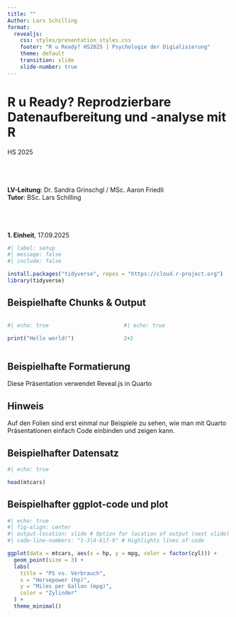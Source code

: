 ```yaml
---
title: ""
Author: Lars Schilling
format:
  revealjs:
    css: styles/presentation_styles.css
    footer: "R u Ready? HS2025 | Psychologie der Digialisierung"
    theme: default
    transition: slide
    slide-number: true
---
```


# R u Ready? Reprodzierbare Datenaufbereitung und -analyse mit R

HS 2025<br><br><br><br><br> **LV-Leitung**: Dr. Sandra Grinschgl / MSc. Aaron Friedli<br> **Tutor**: BSc. Lars Schilling<br><br><br><br><br> **1. Einheit**, 17.09.2025

```r
#| label: setup
#| message: false
#| include: false

install.packages("tidyverse", repos = "https://cloud.r-project.org")
library(tidyverse)
```

## Beispielhafte Chunks & Output

::::: {.columns gap="2em"}
::: {.column width="50%"}
```r
#| echo: true

print("Hello world!")
```
:::

::: {.column width="50%"}
```r
#| echo: true

2+2
```
:::
:::::

## Beispielhafte Formatierung

Diese Präsentation verwendet Reveal.js in Quarto

::: callout-warning
## Hinweis

Auf den Folien sind erst einmal nur Beispiele zu sehen, wie man mit Quarto Präsentationen einfach Code einbinden und zeigen kann.
:::

## Beispielhafter Datensatz

```r
#| echo: true

head(mtcars)
```

## Beispielhafter ggplot-code und plot

```r
#| echo: true
#| fig-align: center
#| output-location: slide # Option for location of output (next slide)
#| code-line-numbers: "1-3|4-6|7-9" # Highlights lines of code

ggplot(data = mtcars, aes(x = hp, y = mpg, color = factor(cyl))) +
  geom_point(size = 3) +
  labs(
    title = "PS vs. Verbrauch",
    x = "Horsepower (hp)",
    y = "Miles per Gallon (mpg)",
    color = "Zylinder"
  ) +
  theme_minimal()
```
